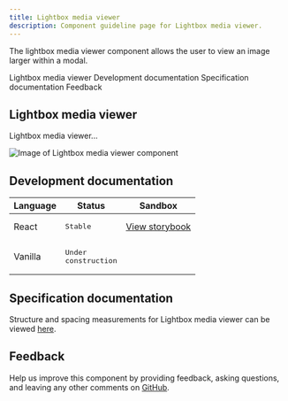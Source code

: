 ```yaml
---
title: Lightbox media viewer
description: Component guideline page for Lightbox media viewer.
---
```


<PageDescription>

The lightbox media viewer component allows the user to view an image larger within a modal.

</PageDescription>

<AnchorLinks>

<AnchorLink>Lightbox media viewer</AnchorLink>
<AnchorLink>Development documentation</AnchorLink>
<AnchorLink>Specification documentation</AnchorLink>
<AnchorLink>Feedback</AnchorLink>

</AnchorLinks>

## Lightbox media viewer
Lightbox media viewer...

![Image of Lightbox media viewer component](../../images/component/Cardgroup/)


## Development documentation

| Language      | Status        | Sandbox                                                                              |
| ------------- | -----------   | ------------------------------------------------------------------------             |
| React         | <div><span class="bx--tag bx--tag--green"><pre>Stable</pre></span></div>        | [View storybook](https://ibmdotcom-react.mybluemix.net/?path=/story/components-lightboxmediaviewer--default)     |
| Vanilla       | <div><span class="bx--tag bx--tag--cool-gray"><pre>Under construction</pre></span></div>  |

## Specification documentation

Structure and spacing measurements for Lightbox media viewer can be viewed [here]().

## Feedback

Help us improve this component by providing feedback, asking questions, and leaving any other comments on [GitHub]().
